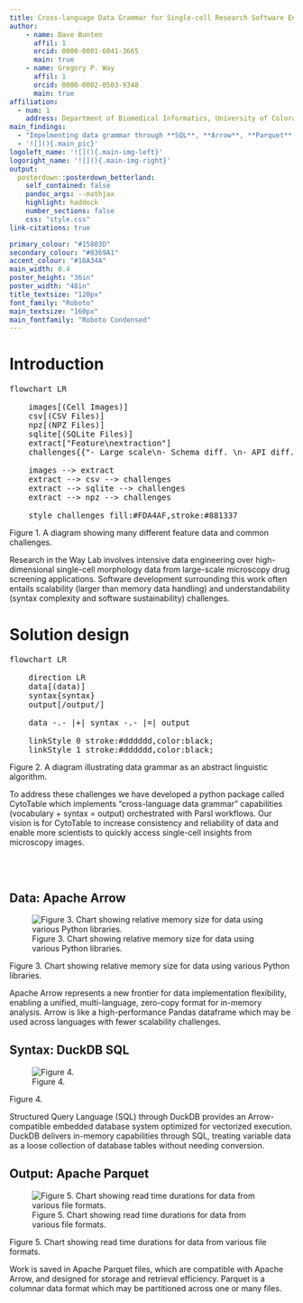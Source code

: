 ```yaml
---
title: Cross-language Data Grammar for Single-cell Research Software Engineering
author:
    - name: Dave Bunten
      affil: 1
      orcid: 0000-0001-6041-3665
      main: true
    - name: Gregory P. Way
      affil: 1
      orcid: 0000-0002-0503-9348
      main: true
affiliation:
  - num: 1
    address: Department of Biomedical Informatics, University of Colorado Anschutz
main_findings:
  - "Impelmenting data grammar through **SQL**, **Arrow**, **Parquet**, ... "
  - '![](){.main_pic}'
logoleft_name: '![](){.main-img-left}'
logoright_name: '![](){.main-img-right}'
output: 
  posterdown::posterdown_betterland:
    self_contained: false
    pandoc_args: --mathjax
    highlight: haddock
    number_sections: false
    css: "style.css"
link-citations: true

primary_colour: "#15803D"
secondary_colour: "#0369A1"
accent_colour: "#16A34A"
main_width: 0.4
poster_height: "36in"
poster_width: "48in"
title_textsize: "120px"
font_family: "Roboto"
main_textsize: "160px"
main_fontfamily: "Roboto Condensed"
---
```


# Introduction

<script type="module">
  import mermaid from 'https://unpkg.com/mermaid@9/dist/mermaid.esm.min.mjs';
  mermaid.initialize({ startOnLoad: true });
</script>

<pre class="mermaid">
flowchart LR

    images[(Cell Images)]
    csv[(CSV Files)]
    npz[(NPZ Files)]
    sqlite[(SQLite Files)]
    extract["Feature\nextraction"]
    challenges{{"- Large scale\n- Schema diff. \n- API diff."}}

    images --> extract
    extract --> csv --> challenges
    extract --> sqlite --> challenges
    extract --> npz --> challenges

    style challenges fill:#FDA4AF,stroke:#881337
</pre>
<p class="caption">Figure 1. A diagram showing many different feature data and common challenges.</p>

Research in the Way Lab involves intensive data engineering over high-dimensional single-cell morphology data from large-scale microscopy drug screening applications.
Software development surrounding this work often entails scalability (larger than memory data handling) and understandability (syntax complexity and software sustainability) challenges.

# Solution design

<pre class="mermaid">
flowchart LR

    direction LR
    data[(data)]
    syntax{syntax}
    output[/output/]

    data -.- |+| syntax -.- |=| output
    
    linkStyle 0 stroke:#dddddd,color:black;
    linkStyle 1 stroke:#dddddd,color:black;
</pre>
<p class="caption">Figure 2. A diagram illustrating data grammar as an abstract linguistic algorithm.</p>

To address these challenges we have developed a python package called CytoTable which implements "cross-language data grammar" capabilities (vocabulary + syntax = output) orchestrated with Parsl workflows.
Our vision is for CytoTable to increase consistency and reliability of data and enable more scientists to quickly access single-cell insights from microscopy images.

<br>
<br>

##  <i class="fa fa-circle fa-lg"></i> Data: Apache Arrow

![Figure 3. Chart showing relative memory size for data using various Python libraries.](https://raw.githubusercontent.com/d33bs/CytoTable-benchmarks/init-benchmarks/notebooks/images/mem-read-size.png)
<p class="caption">Figure 3. Chart showing relative memory size for data using various Python libraries.</p>

Apache Arrow represents a new frontier for data implementation flexibility, enabling a unified, multi-language, zero-copy format for in-memory analysis.
Arrow is like a high-performance Pandas dataframe which may be used across languages with fewer scalability challenges.

## <i class="fa fa-stream fa-lg"></i> Syntax: DuckDB SQL

![Figure 4. ](https://raw.githubusercontent.com/d33bs/CytoTable-benchmarks/init-benchmarks/notebooks/images/mem-read-size.png)
<p class="caption">Figure 4.</p>

Structured Query Language (SQL) through DuckDB provides an Arrow-compatible embedded database system optimized for vectorized execution.
DuckDB delivers in-memory capabilities through SQL, treating variable data as a loose collection of database tables without needing conversion.

## <i class="fa fa-file-alt fa-lg"></i> Output: Apache Parquet

![Figure 5. Chart showing read time durations for data from various file formats.](https://github.com/d33bs/CytoTable-benchmarks/blob/a09af753408185eaa31389aed0ccecbf0aefabb4/notebooks/images/file-read-time-all.png?raw=true)
<p class="caption">Figure 5. Chart showing read time durations for data from various file formats.</p>

Work is saved in Apache Parquet files, which are compatible with Apache Arrow, and designed for storage and retrieval efficiency.
Parquet is a columnar data format which may be partitioned across one or many files.
